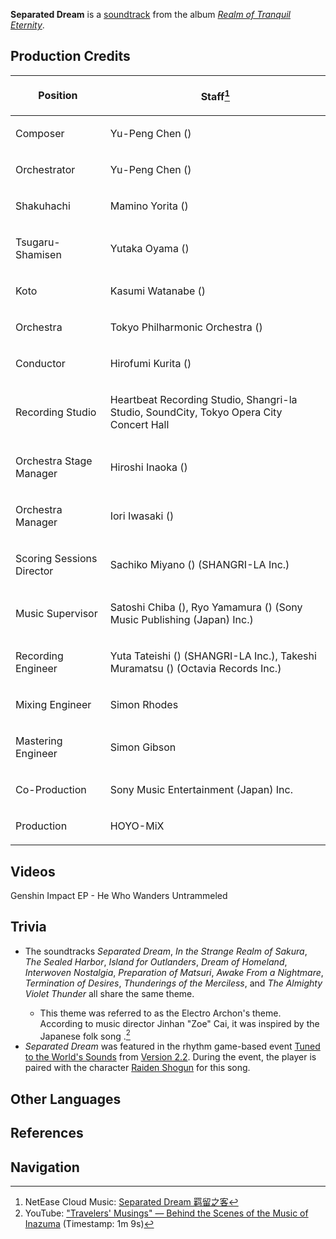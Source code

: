 {{Soundtrack Infobox
|title          =
|image          = Realm of Tranquil Eternity.jpg
|album          = Realm of Tranquil Eternity
|disc           = 1
|number         = 03
|featured       =
|featured2      =
|featured3      =
|featured_disc  =
|featured_disc2 =
|featured_disc3 =
|youtube_id     = 1xMRU4D9ODc
|youtube_time   = 452
|spotify_id     = 56L3tcZwfWBN79iAUYeg0v
|played_in      = Inazuma City
|during         = [[Inazuma City]]
|domain         =
|previous       = Fall of Maples
|next           = Streets of Elegance
}}
'''Separated Dream''' is a [[soundtrack]] from the album ''[[Realm of Tranquil Eternity]]''.

==Production Credits==
{| class="wikitable" style="text-align:left; height:0.5em"
! Position
! Staff<ref>NetEase Cloud Music: [https://music.163.com/#/song?id=1879098358 Separated Dream 羁留之客]</ref>
|-
! Composer
| Yu-Peng Chen ({{Lang|zh=陈致逸|mini=1}})
|-
! Orchestrator
| Yu-Peng Chen ({{Lang|zh=陈致逸|mini=1}})
|-
! Shakuhachi
| Mamino Yorita ({{Lang|ja=寄田真見乃|mini=1}})
|-
! Tsugaru-Shamisen
| Yutaka Oyama ({{Lang|ja=小山豊|mini=1}})
|-
! Koto
| Kasumi Watanabe ({{Lang|ja=渡邊香澄|mini=1}})
|-
! Orchestra
| Tokyo Philharmonic Orchestra ({{Lang|ja=東京フィルハーモニー交響楽団|mini=1}})
|-
! Conductor
| Hirofumi Kurita ({{Lang|ja=栗田博文|mini=1}})
|-
! Recording Studio
| Heartbeat Recording Studio, Shangri-la Studio, SoundCity, Tokyo Opera City Concert Hall
|-
! Orchestra Stage Manager
| Hiroshi Inaoka ({{Lang|ja=稲岡宏司|mini=1}})
|-
! Orchestra Manager
| Iori Iwasaki ({{Lang|ja=岩崎井織|mini=1}})
|-
! Scoring Sessions Director
| Sachiko Miyano ({{Lang|ja=宮野幸子|mini=1}}) (SHANGRI-LA Inc.)
|-
! Music Supervisor
| Satoshi Chiba ({{Lang|ja=千葉智史|mini=1}}), Ryo Yamamura ({{Lang|ja=山村涼|mini=1}}) (Sony Music Publishing (Japan) Inc.)
|-
! Recording Engineer
| Yuta Tateishi ({{Lang|ja=立石佑太|mini=1}}) (SHANGRI-LA Inc.), Takeshi Muramatsu ({{Lang|ja=村松健|mini=1}}) (Octavia Records Inc.)
|-
! Mixing Engineer
| Simon Rhodes
|-
! Mastering Engineer
| Simon Gibson
|-
! Co-Production
| Sony Music Entertainment (Japan) Inc.
|-
! Production
| HOYO-MiX
|}

==Videos==
<gallery hideaddbutton="true" captionalign="center">
Genshin Impact EP - He Who Wanders Untrammeled
</gallery>

==Trivia==
* <section begin="ShogunTheme" /> The soundtracks ''Separated Dream'', ''In the Strange Realm of Sakura'', ''The Sealed Harbor'', ''Island for Outlanders'', ''Dream of Homeland'',  ''Interwoven Nostalgia'', ''Preparation of Matsuri'', ''Awake From a Nightmare'', ''Termination of Desires'', ''Thunderings of the Merciless'', and ''The Almighty Violet Thunder'' all share the same theme.
** This theme was referred to as the Electro Archon's theme. According to music director Jinhan "Zoe" Cai, it was inspired by the Japanese folk song ''{{w|Sakura Sakura}}''.<ref>YouTube: [https://youtu.be/avmFhel0ky4 "Travelers' Musings" &mdash; Behind the Scenes of the Music of Inazuma] (Timestamp: 1m 9s)</ref><section end="ShogunTheme" />
* ''Separated Dream'' was featured in the rhythm game-based event [[Tuned to the World's Sounds]] from [[Version 2.2]]. During the event, the player is paired with the character [[Raiden Shogun]] for this song.

==Other Languages==
{{Other Languages|default_hidden = 1
|en      = Separated Dream
|zhs     = 羁留之客
|zhs_rm  = Jīliú zhī Kè
|zht     = 羈留之客
|zht_rm  = Jīliú zhī Kè
|ja      = 羈留の客
|ja_rm   = Kiryuu no Kyaku
}}

==References==
{{Reflist}}

==Navigation==
{{Soundtrack Navbox|Realm of Tranquil Eternity}}